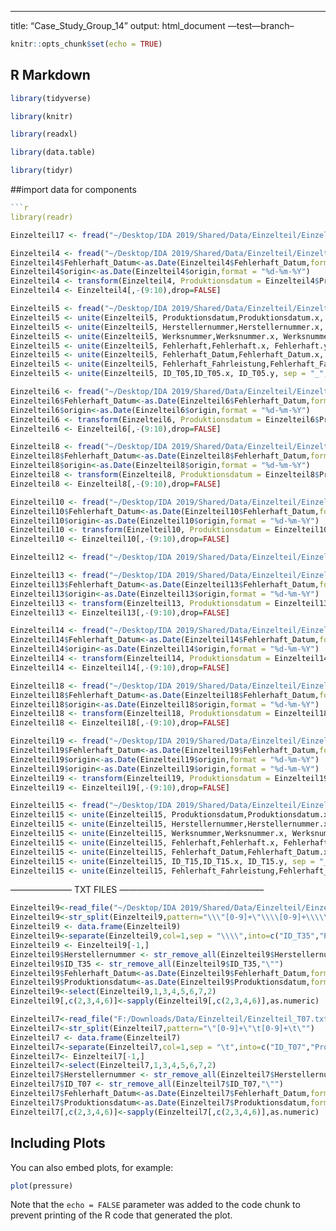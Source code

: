 ---
title: "Case_Study_Group_14"
output: html_document
---test---branch--

```r
knitr::opts_chunk$set(echo = TRUE)
```

## R Markdown


```r

library(tidyverse)

library(knitr)

library(readxl)

library(data.table)

library(tidyr)
```

##import data for components
```r

```r
library(readr)
```




```r

Einzelteil17 <- fread("~/Desktop/IDA 2019/Shared/Data/Einzelteil/Einzelteil_T17.csv", header=TRUE, sep=";", stringsAsFactors = FALSE)

```


```r
Einzelteil4 <- fread("~/Desktop/IDA 2019/Shared/Data/Einzelteil/Einzelteil_T04.csv", header=TRUE, sep=";", stringsAsFactors = FALSE)
Einzelteil4$Fehlerhaft_Datum<-as.Date(Einzelteil4$Fehlerhaft_Datum,format = "%Y-%m-%d")
Einzelteil4$origin<-as.Date(Einzelteil4$origin,format = "%d-%m-%Y")
Einzelteil4 <- transform(Einzelteil4, Produktionsdatum = Einzelteil4$Produktionsdatum_Origin_01011970 + Einzelteil4$origin)
Einzelteil4 <- Einzelteil4[,-(9:10),drop=FALSE]
```

```r
Einzelteil5 <- fread("~/Desktop/IDA 2019/Shared/Data/Einzelteil/Einzelteil_T05.csv", header=TRUE, sep=",", stringsAsFactors = FALSE)
Einzelteil5 <- unite(Einzelteil5, Produktionsdatum,Produktionsdatum.x, Produktionsdatum.y, sep = "_", remove = TRUE)
Einzelteil5 <- unite(Einzelteil5, Herstellernummer,Herstellernummer.x, Herstellernummer.y, sep = "_", remove = TRUE)
Einzelteil5 <- unite(Einzelteil5, Werksnummer,Werksnummer.x, Werksnummer.y, sep = "_", remove = TRUE)
Einzelteil5 <- unite(Einzelteil5, Fehlerhaft,Fehlerhaft.x, Fehlerhaft.y, sep = "_", remove = TRUE)
Einzelteil5 <- unite(Einzelteil5, Fehlerhaft_Datum,Fehlerhaft_Datum.x, Fehlerhaft_Datum.y, sep = "_", remove = TRUE)
Einzelteil5 <- unite(Einzelteil5, Fehlerhaft_Fahrleistung,Fehlerhaft_Fahrleistung.x, Fehlerhaft_Fahrleistung.y, sep = "_", remove = TRUE)
Einzelteil5 <- unite(Einzelteil5, ID_T05,ID_T05.x, ID_T05.y, sep = "_", remove = TRUE)
```

```r
Einzelteil6 <- fread("~/Desktop/IDA 2019/Shared/Data/Einzelteil/Einzelteil_T06.csv", header=TRUE, stringsAsFactors = FALSE)
Einzelteil6$Fehlerhaft_Datum<-as.Date(Einzelteil6$Fehlerhaft_Datum,format = "%Y-%m-%d")
Einzelteil6$origin<-as.Date(Einzelteil6$origin,format = "%d-%m-%Y")
Einzelteil6 <- transform(Einzelteil6, Produktionsdatum = Einzelteil6$Produktionsdatum_Origin_01011970 + Einzelteil6$origin)
Einzelteil6 <- Einzelteil6[,-(9:10),drop=FALSE]
```

```r
Einzelteil8 <- fread("~/Desktop/IDA 2019/Shared/Data/Einzelteil/Einzelteil_T08.csv", header=TRUE, stringsAsFactors = FALSE)
Einzelteil8$Fehlerhaft_Datum<-as.Date(Einzelteil8$Fehlerhaft_Datum,format = "%Y-%m-%d")
Einzelteil8$origin<-as.Date(Einzelteil8$origin,format = "%d-%m-%Y")
Einzelteil8 <- transform(Einzelteil8, Produktionsdatum = Einzelteil8$Produktionsdatum_Origin_01011970 + Einzelteil8$origin)
Einzelteil8 <- Einzelteil8[,-(9:10),drop=FALSE]
```

```r
Einzelteil10 <- fread("~/Desktop/IDA 2019/Shared/Data/Einzelteil/Einzelteil_T10.csv", header=TRUE, sep=";", stringsAsFactors = FALSE)
Einzelteil10$Fehlerhaft_Datum<-as.Date(Einzelteil10$Fehlerhaft_Datum,format = "%Y-%m-%d")
Einzelteil10$origin<-as.Date(Einzelteil10$origin,format = "%d-%m-%Y")
Einzelteil10 <- transform(Einzelteil10, Produktionsdatum = Einzelteil10$Produktionsdatum_Origin_01011970 + Einzelteil10$origin)
Einzelteil10 <- Einzelteil10[,-(9:10),drop=FALSE]
```

```r
Einzelteil12 <- fread("~/Desktop/IDA 2019/Shared/Data/Einzelteil/Einzelteil_T12.csv", header=TRUE, sep = ";", stringsAsFactors = FALSE)
```


```r
Einzelteil13 <- fread("~/Desktop/IDA 2019/Shared/Data/Einzelteil/Einzelteil_T13.csv", header=TRUE, sep=";", stringsAsFactors = FALSE)
Einzelteil13$Fehlerhaft_Datum<-as.Date(Einzelteil13$Fehlerhaft_Datum,format = "%Y-%m-%d")
Einzelteil13$origin<-as.Date(Einzelteil13$origin,format = "%d-%m-%Y")
Einzelteil13 <- transform(Einzelteil13, Produktionsdatum = Einzelteil13$Produktionsdatum_Origin_01011970 + Einzelteil13$origin)
Einzelteil13 <- Einzelteil13[,-(9:10),drop=FALSE]
```

```r
Einzelteil14 <- fread("~/Desktop/IDA 2019/Shared/Data/Einzelteil/Einzelteil_T14.csv", header=TRUE, sep=";", stringsAsFactors = FALSE)
Einzelteil14$Fehlerhaft_Datum<-as.Date(Einzelteil14$Fehlerhaft_Datum,format = "%Y-%m-%d")
Einzelteil14$origin<-as.Date(Einzelteil14$origin,format = "%d-%m-%Y")
Einzelteil14 <- transform(Einzelteil14, Produktionsdatum = Einzelteil14$Produktionsdatum_Origin_01011970 + Einzelteil14$origin)
Einzelteil14 <- Einzelteil14[,-(9:10),drop=FALSE]
```

```r
Einzelteil18 <- fread("~/Desktop/IDA 2019/Shared/Data/Einzelteil/Einzelteil_T18.csv", header=TRUE, sep=";", stringsAsFactors = FALSE)
Einzelteil18$Fehlerhaft_Datum<-as.Date(Einzelteil18$Fehlerhaft_Datum,format = "%Y-%m-%d")
Einzelteil18$origin<-as.Date(Einzelteil18$origin,format = "%d-%m-%Y")
Einzelteil18 <- transform(Einzelteil18, Produktionsdatum = Einzelteil18$Produktionsdatum_Origin_01011970 + Einzelteil18$origin)
Einzelteil18 <- Einzelteil18[,-(9:10),drop=FALSE]
```


```r
Einzelteil19 <- fread("~/Desktop/IDA 2019/Shared/Data/Einzelteil/Einzelteil_T19.csv", header=TRUE, sep=",", stringsAsFactors = FALSE)
Einzelteil19$Fehlerhaft_Datum<-as.Date(Einzelteil19$Fehlerhaft_Datum,format = "%Y-%m-%d")
Einzelteil19$origin<-as.Date(Einzelteil19$origin,format = "%d-%m-%Y")
Einzelteil19$origin<-as.Date(Einzelteil19$origin,format = "%d-%m-%Y")
Einzelteil19 <- transform(Einzelteil19, Produktionsdatum = Einzelteil19$Produktionsdatum_Origin_01011970 + Einzelteil19$origin)
Einzelteil19 <- Einzelteil19[,-(9:10),drop=FALSE]
```


```r
Einzelteil15 <- fread("~/Desktop/IDA 2019/Shared/Data/Einzelteil/Einzelteil_T15.csv", header=TRUE, sep=";", stringsAsFactors = FALSE)
Einzelteil15 <- unite(Einzelteil15, Produktionsdatum,Produktionsdatum.x, Produktionsdatum.y, sep = "_", remove = TRUE)
Einzelteil15 <- unite(Einzelteil15, Herstellernummer,Herstellernummer.x, Herstellernummer.y, sep = "_", remove = TRUE)
Einzelteil15 <- unite(Einzelteil15, Werksnummer,Werksnummer.x, Werksnummer.y, sep = "_", remove = TRUE)
Einzelteil15 <- unite(Einzelteil15, Fehlerhaft,Fehlerhaft.x, Fehlerhaft.y, sep = "_", remove = TRUE)
Einzelteil15 <- unite(Einzelteil15, Fehlerhaft_Datum,Fehlerhaft_Datum.x, Fehlerhaft_Datum.y, sep = "_", remove = TRUE)
Einzelteil15 <- unite(Einzelteil15, ID_T15,ID_T15.x, ID_T15.y, sep = "_", remove = TRUE)
Einzelteil15 <- unite(Einzelteil15, Fehlerhaft_Fahrleistung,Fehlerhaft_Fahrleistung.x, Fehlerhaft_Fahrleistung.y, sep = "_", remove = TRUE)
```




--------------------- TXT FILES --------------------------------------------------
```r
Einzelteil9<-read_file("~/Desktop/IDA 2019/Shared/Data/Einzelteil/Einzelteil_T09.txt")
Einzelteil9<-str_split(Einzelteil9,pattern="\\\"[0-9]+\"\\\\[0-9]+\\\\\\\"")
Einzelteil9 <- data.frame(Einzelteil9)
Einzelteil9<-separate(Einzelteil9,col=1,sep = "\\\\",into=c("ID_T35","Produktionsdatum","Herstellernummer","Werksnummer","Fehlerhaft","Fehlerhaft_Datum","Fehlerhaft_Fahrleistung"))
Einzelteil9 <- Einzelteil9[-1,]
Einzelteil9$Herstellernummer <- str_remove_all(Einzelteil9$Herstellernummer,"\"")
Einzelteil9$ID_T35 <- str_remove_all(Einzelteil9$ID_T35,"\"")
Einzelteil9$Fehlerhaft_Datum<-as.Date(Einzelteil9$Fehlerhaft_Datum,format = "%Y-%m-%d")
Einzelteil9$Produktionsdatum<-as.Date(Einzelteil9$Produktionsdatum,format = "%Y-%m-%d")
Einzelteil9<-select(Einzelteil9,1,3,4,5,6,7,2)
Einzelteil9[,c(2,3,4,6)]<-sapply(Einzelteil9[,c(2,3,4,6)],as.numeric)
```

```r
Einzelteil7<-read_file("F:/Downloads/Data/Einzelteil/Einzelteil_T07.txt")
Einzelteil7<-str_split(Einzelteil7,pattern="\"[0-9]+\"\t[0-9]+\t\"")
Einzelteil7 <- data.frame(Einzelteil7)
Einzelteil7<-separate(Einzelteil7,col=1,sep = "\t",into=c("ID_T07","Produktionsdatum","Herstellernummer","Werksnummer","Fehlerhaft","Fehlerhaft_Datum","Fehlerhaft_Fahrleistung"))
Einzelteil7<- Einzelteil7[-1,]
Einzelteil7<-select(Einzelteil7,1,3,4,5,6,7,2)
Einzelteil7$Herstellernummer <- str_remove_all(Einzelteil7$Herstellernummer,"\"")
Einzelteil7$ID_T07 <- str_remove_all(Einzelteil7$ID_T07,"\"")
Einzelteil7$Fehlerhaft_Datum<-as.Date(Einzelteil7$Fehlerhaft_Datum,format = "%Y-%m-%d")
Einzelteil7$Produktionsdatum<-as.Date(Einzelteil7$Produktionsdatum,format = "%Y-%m-%d")
Einzelteil7[,c(2,3,4,6)]<-sapply(Einzelteil7[,c(2,3,4,6)],as.numeric)
```

## Including Plots

You can also embed plots, for example:

```r
plot(pressure)
```

Note that the `echo = FALSE` parameter was added to the code chunk to prevent printing of the R code that generated the plot.
